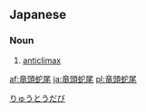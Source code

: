 ==Japanese==
{{ja-kanjitab|りゅう|とう|だ|び|yomi=o}}

===Noun===
{{ja-noun|kyu=龍頭蛇尾|りゅうとうだび}}

# [[anticlimax]]

[[Category:Yojijukugo|りゅうとうだび]]

[[af:竜頭蛇尾]]
[[ja:竜頭蛇尾]]
[[pl:竜頭蛇尾]]